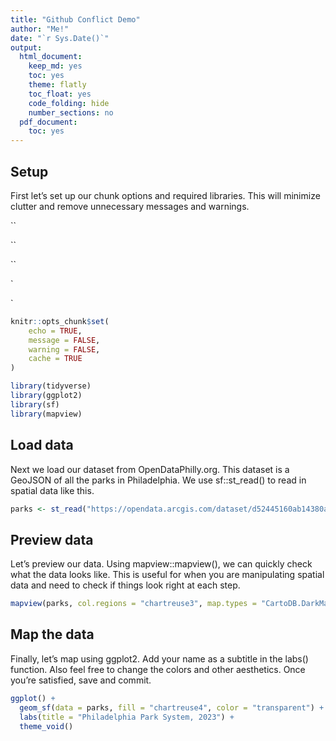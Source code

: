 ```yaml
---
title: "Github Conflict Demo"
author: "Me!"
date: "`r Sys.Date()`"
output:
  html_document:
    keep_md: yes
    toc: yes
    theme: flatly
    toc_float: yes
    code_folding: hide
    number_sections: no
  pdf_document:
    toc: yes
---
```


## Setup

First let's set up our chunk options and required libraries. This will minimize clutter and remove unnecessary messages and warnings.

\`\`

\`\`

\`\`

\`

\`

```r
knitr::opts_chunk$set(
	echo = TRUE,
	message = FALSE,
	warning = FALSE,
	cache = TRUE
)

library(tidyverse)
library(ggplot2)
library(sf)
library(mapview)
```

## Load data

Next we load our dataset from OpenDataPhilly.org. This dataset is a GeoJSON of all the parks in Philadelphia. We use sf::st_read() to read in spatial data like this.

```r
parks <- st_read("https://opendata.arcgis.com/dataset/d52445160ab14380a673e5849203eb64_0.geojson")
```

## Preview data

Let's preview our data. Using mapview::mapview(), we can quickly check what the data looks like. This is useful for when you are manipulating spatial data and need to check if things look right at each step.

```r
mapview(parks, col.regions = "chartreuse3", map.types = "CartoDB.DarkMatter")
```

## Map the data

Finally, let's map using ggplot2. Add your name as a subtitle in the labs() function. Also feel free to change the colors and other aesthetics. Once you're satisfied, save and commit.

```r
ggplot() +
  geom_sf(data = parks, fill = "chartreuse4", color = "transparent") +
  labs(title = "Philadelphia Park System, 2023") + 
  theme_void()
```
